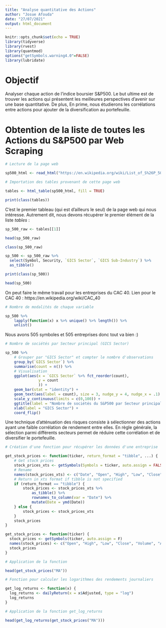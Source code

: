 ```yaml
---
title: "Analyse quantitative des Actions"
author: "Josue Afouda"
date: "27/07/2021"
output: html_document
---
```


```r
knitr::opts_chunk$set(echo = TRUE)
library(tidyverse)
library(rvest)
library(quantmod)
options("getSymbols.warning4.0"=FALSE)
library(lubridate)
```


# Objectif 

Analyser chaque action de l'indice boursier S&P500. Le but ultime est de trouver les actions qui présentent les meilleures perspectives d'avenir sur une base quantitative. De plus, En prime, nous étudierons les corrélations entre actions pour ajouter de la diversification au portefeuille. 

# Obtention de la liste de toutes les Actions du S&P500 par Web Scraping


```r
# Lecture de la page web 

sp500_html <- read_html("https://en.wikipedia.org/wiki/List_of_S%26P_500_companies") 

# Importation des tables provenant de cette page web 

tables <- html_table(sp500_html, fill = TRUE)

print(class(tables))
```

C'est le premier tableau (qui est d'ailleurs le seul) de la page web qui nous intéresse. Autrement dit, nous devons récupérer le premier élément de la liste *tables* :

```r
sp_500_raw <- tables[[1]]

head(sp_500_raw)
```

```r
class(sp_500_raw)
```

```r
sp_500 <- sp_500_raw %>%
  select(Symbol, Security, `GICS Sector`, `GICS Sub-Industry`) %>%
  as_tibble()

print(class(sp_500))

head(sp_500)
```

On peut faire le même travail pour les entreprises du CAC 40. Lien pour le CAC 40 : https://en.wikipedia.org/wiki/CAC_40


```r
# Nombre de modalités de chaque variable

sp_500 %>% 
    lapply(function(x) x %>% unique() %>% length()) %>%
    unlist() 
```

Nous avons 505 symboles et 505 entreprises donc tout va bien :)


```r
# Nombre de sociétés par Secteur principal (GICS Sector)

sp_500 %>%
    # Grouper par "GICS Sector" et compter le nombre d'observations
    group_by(`GICS Sector`) %>%
    summarise(count = n()) %>%
    # Visualisation
    ggplot(aes(x = `GICS Sector` %>% fct_reorder(count),
               y = count
               )) + 
    geom_bar(stat = "identity") +
    geom_text(aes(label = count), size = 3, nudge_y = 4, nudge_x = .1) + 
    scale_y_continuous(limits = c(0,100)) +
    ggtitle(label = "Nombre de sociétés du S&P500 par Secteur principal") +
    xlab(label = "GICS Sector") +
    coord_flip() 
```

Une technique d'atténuation des risques consiste à sélectionner des actions ayant une faible corrélation de rendement entre elles. En règle générale, la sélection parmi différents secteurs permet de réduire cette corrélation et de diversifier le portefeuille. 


```r
# Création d'une fonction pour récupérer les données d'une entreprise

get_stock_prices <- function(ticker, return_format = "tibble", ...) {
    # Get stock prices
    stock_prices_xts <- getSymbols(Symbols = ticker, auto.assign = FALSE, ...)
    # Rename
    names(stock_prices_xts) <- c("Date", "Open", "High", "Low", "Close", "Volume", "Adjusted")
    # Return in xts format if tibble is not specified
    if (return_format == "tibble") {
        stock_prices <- stock_prices_xts %>%
            as_tibble() %>%
            rownames_to_column(var = "Date") %>%
            mutate(Date = ymd(Date))
    } else {
        stock_prices <- stock_prices_xts
    }
    stock_prices
}
```


```r
get_stock_prices <- function(ticker) {
  stock_prices <- getSymbols(ticker, auto.assign = F)
  names(stock_prices) <- c("Open", "High", "Low", "Close", "Volume", "Adjusted")
  stock_prices
}
```



```r
# Application de la fonction

head(get_stock_prices("MA"))
```

```r
# Fonction pour calculer les logarithmes des rendements journaliers

get_log_returns <- function(x) {
  log_returns <- dailyReturn(x = x$Adjusted, type = "log")
  log_returns
}
```


```r
# Application de la fonction get_log_returns

head(get_log_returns(get_stock_prices("MA")))
```












